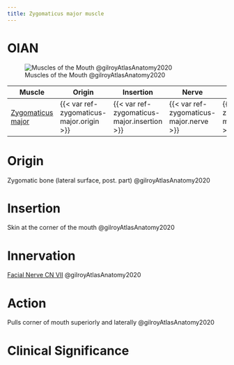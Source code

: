 ```yaml
---
title: Zygomaticus major muscle
---
```


# OIAN
![Muscles of the Mouth @gilroyAtlasAnatomy2020](/The Archive/Anatomy/Muscles/Head and Neck/Muscles of Facial Expression/images/fig39.10A-F Muscles of the mouth gilroyatlasofanatomy2020.png)

| Muscle  | Origin | Insertion | Nerve | Action |
|------|--------|-------|----------|--------|
| [Zygomaticus major]({{< var ref-zygomaticus-major.path >}}) | {{< var ref-zygomaticus-major.origin >}} | {{< var ref-zygomaticus-major.insertion >}} | {{< var ref-zygomaticus-major.nerve >}} | {{< var ref-zygomaticus-major.action >}} |

# Origin
Zygomatic bone (lateral surface, post. part) @gilroyAtlasAnatomy2020

# Insertion
Skin at the corner of the mouth @gilroyAtlasAnatomy2020

# Innervation

[Facial Nerve CN VII]({{< var ref-cn7.path >}}) @gilroyAtlasAnatomy2020

# Action
Pulls corner of mouth superiorly and laterally @gilroyAtlasAnatomy2020

# Clinical Significance